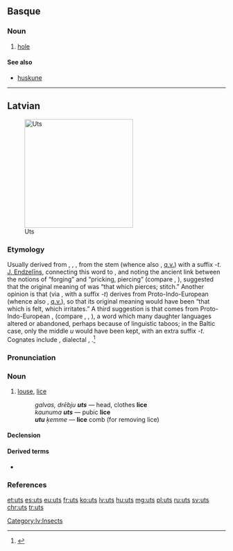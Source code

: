 ==Basque==

===Noun===
{{eu-noun}}

# [[hole]]

====See also====
* [[huskune]]

----

==Latvian==
[[File:Louse (PSF).png|thumb|250px|Uts]]

===Etymology===
Usually derived from {{etyl|ine-pro|lv}} {{m|ine-pro|*wēt-}}, {{m|ine-pro|*wet-}}, {{m|ine-pro|*ut-}}, from the stem {{m|ine-pro|*wē-||to blow}} (whence also {{etyl|la|-}} {{term|vējš||wind|lang=lv}}, [[q.v.]]) with a suffix ''-t''. [[w:lv:Jānis Endzelīns|J. Endzelīns]], connecting this word to {{etyl|prg|-}} {{term|wutris||blacksmith|lang=prg}}, and noting the ancient link between the notions of “forging” and “pricking, piercing” (compare {{etyl|lv|-}} {{term|kalt||to forge|lang=lv}}, {{etyl|ru|-}} {{term|колоть||to pierce|tr=kolót'|lang=ru}}), suggested that the original meaning of {{term|uts|lang=lv}} was “that which pierces; stitch.” Another opinion is that {{term|uts|lang=lv}} (via {{m|ine-pro|*wet-}}, with a suffix ''-t'') derives from Proto-Indo-European {{m|ine-pro|*eu-||to feel}} (whence also {{etyl|lv|-}} {{term|just||to feel|lang=lv}}, [[q.v.]]), so that its original meaning would have been “that which is felt, which irritates.” A third suggestion is that {{term|uts|lang=lv}} comes from Proto-Indo-European {{m|ine-pro|*lus}}, {{m|ine-pro|*luH||louse}} (compare {{etyl|lt|-}} {{term|liulė|liũlė|lang=lv}}, {{etyl|de|-}} {{term|Laus|lang=de}}, {{etyl|en|-}} {{term|louse|lang=en}}), a word which many daughter languages altered or abandoned, perhaps because of linguistic taboos; in the Baltic case, only the middle ''u'' would have been kept, with an extra suffix ''-t''. Cognates include {{etyl|lt|-}} {{term|utėlė̃|lang=lt}}, dialectal {{term|utė̃|lang=lt}}, {{term|utìs|lang=lt}}.<ref>{{R:lv:LEV}}</ref>

===Pronunciation===
{{rfap|lang=lv}}

===Noun===
{{lv-noun|f|6th}}

# [[louse]], [[lice]] {{gloss|many [[species]] of [[small]] [[insect]] [[parasite]]s, all in the order ''Phthiraptera''}}
#: ''galvas, drēbju '''uts''''' — head, clothes '''lice'''
#: ''kaunuma '''uts''''' — pubic '''lice'''
#: '''''utu''' ķemme'' — '''lice''' comb (for removing lice)

====Declension====
{{lv-decl-noun|u|s|6th||t|t|extrawidth=-60}}

====Derived terms====
* {{l/lv|utains}}

===References===
<references />

[[Category:lv:Insects]]

[[et:uts]]
[[es:uts]]
[[eu:uts]]
[[fr:uts]]
[[ko:uts]]
[[lv:uts]]
[[hu:uts]]
[[mg:uts]]
[[pl:uts]]
[[ru:uts]]
[[sv:uts]]
[[chr:uts]]
[[tr:uts]]
